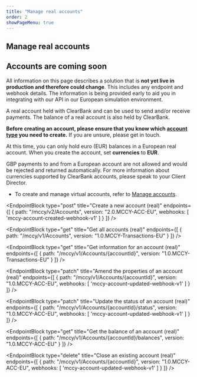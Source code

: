 ```yaml
---
title: "Manage real accounts"
order: 2
showPageMenu: true
---
```



## Manage real accounts

<Callout colour="green"><h2>Accounts are coming soon</h2><p>All information on this page describes a solution that is <strong>not yet live in production and therefore could change</strong>. This includes any endpoint and webhook details. The information is being provided early to aid you in integrating with our API in our European simulation environment.</p>
</Callout>

A real account held with ClearBank and can be used to send and/or receive payments. The balance of a real account is also held by ClearBank.

**Before creating an account, please ensure that you know which [account type](./account-types) you need to create.** If you are unsure, please get in touch.

<Callout colour="blue">
At this time, you can only hold euro (EUR) balances in a European real account. When you create the account, set <strong>currencies</strong> to <strong>EUR</strong>.
</Callout>

GBP payments to and from a European account are not allowed and would be rejected and returned automatically. For more information about currencies supported by ClearBank accounts, please speak to your Client Director.

- To create and manage virtual accounts, refer to [Manage accounts](./manage-virtual-accounts).

<EndpointBlock
  type="post"
  title="Create a new account (real)"
  endpoints={[
        {
      path: "/mccy/v2/Accounts",
      version: "2.0.MCCY-ACC-EU",
      webhooks: [
        'mccy-account-created-webhook-v1'
      ]
    }
  ]}
/>


<WebhookPlaceholder render='mccy-account-created-webhook-v1' />

<EndpointBlock
  type="get"
  title="Get all accounts (real)"
  endpoints={[
    {
      path: "/mccy/v1/Accounts",
      version: "1.0.MCCY-Transactions-EU"
    }
  ]}
/>

<EndpointBlock
  type="get"
  title="Get information for an account (real)"
  endpoints={[
    {
      path: "/mccy/v1/Accounts/{accountId}",
      version: "1.0.MCCY-Transactions-EU"
    }
  ]}
/>

<EndpointBlock
  type="patch"
  title="Amend the properties of an account (real)"
  endpoints={[
    {
      path: "/mccy/v1/Accounts/{accountId}",
      version: "1.0.MCCY-ACC-EU",
      webhooks: [
        'mccy-account-updated-webhook-v1'
      ]
    }
  ]}
/>

<WebhookPlaceholder render='mccy-account-updated-webhook-v1' />

<EndpointBlock
  type="patch"
  title="Update the status of an account (real)"
  endpoints={[
    {
      path: "/mccy/v1/Accounts/{accountId}/status",
      version: "1.0.MCCY-ACC-EU",
      webhooks: [
        'mccy-account-updated-webhook-v1'
      ]
    }
  ]}
/>

<EndpointBlock
  type="get"
  title="Get the balance of an account (real)"
  endpoints={[
    {
      path: "/mccy/v1/Accounts/{accountId}/balances",
      version: "1.0.MCCY-ACC-EU"
    }
  ]}
/>

<EndpointBlock
  type="delete"
  title="Close an existing account (real)"
  endpoints={[
    {
      path: "/mccy/v1/Accounts/{accountId}",
      version: "1.0.MCCY-ACC-EU",
      webhooks: [
        'mccy-account-updated-webhook-v1'
      ]
    }
  ]}
/>